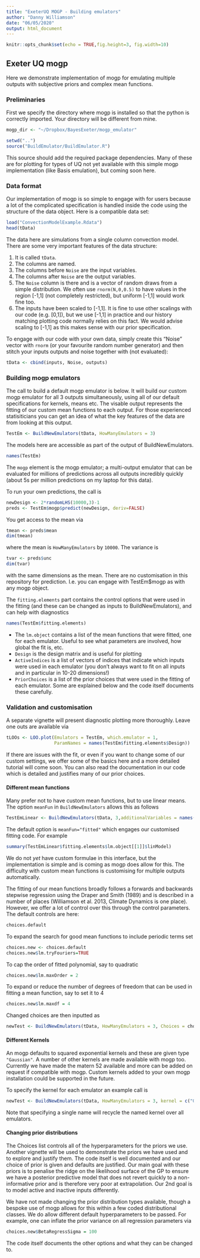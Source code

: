 ```yaml
---
title: "ExeterUQ MOGP - Building emulators"
author: "Danny Williamson"
date: "06/05/2020"
output: html_document
---
```


```r
knitr::opts_chunk$set(echo = TRUE,fig.height=3, fig.width=10)
```

## Exeter UQ mogp

Here we demonstrate implementation of mogp for emulating multiple outputs with subjective priors and complex mean functions.

### Preliminaries

First we specify the directory where mogp is installed so that the python is correctly imported. Your directory will be different from mine.
```r
mogp_dir <- "~/Dropbox/BayesExeter/mogp_emulator"
```

```r
setwd("..")
source("BuildEmulator/BuildEmulator.R")
```
This source should add the required package dependencies. Many of these are for plotting for types of UQ not yet available with this simple mogp implementation (like Basis emulation), but coming soon here.

### Data format

Our implementation of mogp is so simple to engage with for users because a lot of the complicated specification is handled inside the code using the structure of the data object. Here is a compatible data set:
```r
load("ConvectionModelExample.Rdata")
head(tData)
```
The data here are simulations from a single column convection model. There are some very important features of the data structure:

1. It is called ```tData```.
2. The columns are named.
3. The columns before ```Noise``` are the input variables.
4. The columns after ```Noise``` are the output variables.
5. The ```Noise``` column is there and is a vector of random draws from a simple distribution. We often use ```rnorm(N,0,0.5)``` to have values in the region [-1,1] (not completely restricted), but uniform [-1,1] would work fine too.
6. The inputs have been scaled to [-1,1]. It is fine to use other scalings with our code (e.g. [0,1]), but we use [-1,1] in practice and our history matching plotting code normally relies on this fact. We would advise scaling to [-1,1] as this makes sense with our prior specification.

To engage with our code with your own data, simply create this "Noise" vector with ```rnorm``` (or your favourite random number generator) and then stitch your inputs outputs and noise together with (not evaluated):
```r
tData <- cbind(inputs, Noise, outputs)
```
### Building mogp emulators
The call to build a default mogp emulator is below. It will build our custom mogp emulator for all 3 outputs simultaneously, using all of our default specifications for kernels, means etc. The visable output represents the fitting of our custom mean functions to each output. For those experienced statisiticians you can get an idea of what the key features of the data are from looking at this output.
```r
TestEm <- BuildNewEmulators(tData, HowManyEmulators = 3) 
```
 The models here are accessible as part of the output of BuildNewEmulators.
```r
names(TestEm)
```
The ```mogp``` element is the mogp emulator; a multi-output emulator that can be evaluated for millions of predictions across all outputs incredibly quickly (about 5s per million predictions on my laptop for this data). 

To run your own predictions, the call is
```r
newDesign <- 2*randomLHS(10000,3)-1
preds <- TestEm$mogp$predict(newDesign, deriv=FALSE)
```

You get access to the mean via
```r
tmean <- preds$mean
dim(tmean)
```
where the mean is ```HowManyEmulators``` by ```10000```. The variance is

```r
tvar <- preds$unc
dim(tvar)
```
with the same dimensions as the mean. There are no customisation in this repository for prediction. I.e. you can engage with TestEm$mogp as with any mogp object.

The ```fitting.elements``` part contains the control options that were used in the fitting (and these can be changed as inputs to BuildNewEmulators), and can help with diagnostics
```r
names(TestEm$fitting.elements)
```
- The ```lm.object``` contains a list of the mean functions that were fitted, one for each emulator. Useful to see what parameters are involved, how global the fit is, etc.
- ```Design``` is the design matrix and is useful for plotting
- ```ActiveIndices``` is a list of vectors of indices that indicate which inputs were used in each emulator (you don't always want to fit on all inputs and in particular in 10-20 dimensions!)
- ```PriorChoices``` is a list of the prior choices that were used in the fitting of each emulator. Some are explained below and the code itself documents these carefully.

### Validation and customisation

A separate vignette will present diagnostic plotting more thoroughly. Leave one outs are available via
```r
tLOOs <- LOO.plot(Emulators = TestEm, which.emulator = 1,
                  ParamNames = names(TestEm$fitting.elements$Design))
```

If there are issues with the fit, or even if you want to change some of our custom settings, we offer some of the basics here and a more detailed tutorial will come soon. You can also read the documentation in our code which is detailed and justifies many of our prior choices.

#### Different mean functions
Many prefer not to have custom mean functions, but to use linear means. The option ```meanFun``` in ```BuildNewEmulators``` allows this as follows
```r
TestEmLinear <- BuildNewEmulators(tData, 3,additionalVariables = names(tData)[1:3], meanFun = "linear")
```
The default option is ```meanFun="fitted"``` which engages our customised fitting code. For example

```r
summary(TestEmLinear$fitting.elements$lm.object[[1]]$linModel)
```

We do not *yet* have custom formulae in this interface, but the implementation is simple and is coming as mogp does allow for this. The difficulty with custom mean functions is customising for multiple outputs automatically.

The fitting of our mean functions broadly follows a forwards and backwards stepwise regression using the Draper and Smith (1989) and is described in a number of places (Williamson et al. 2013, Climate Dynamics is one place). However, we offer a lot of control over this through the control parameters.
The default controls are here:
```r
choices.default
```

To expand the search for good mean functions to include periodic terms set
```r
choices.new <- choices.default
choices.new$lm.tryFouriers=TRUE
```

To cap the order of fitted polynomial, say to quadratic
```r
choices.new$lm.maxOrder = 2
```

To expand or reduce the number of degrees of freedom that can be used in fitting a mean function, say to set it to 4
```r
choices.new$lm.maxdf = 4
```

Changed choices are then inputted as
```r
newTest <- BuildNewEmulators(tData, HowManyEmulators = 3, Choices = choices.new) 
```

#### Different Kernels

An mogp defaults to squared exponential kernels and these are given type ```"Gaussian"```. A number of other kernels are made available with mogp too. Currently we have made the matern 52 available and more can be added on request if compatible with mogp. Custom kernels added to your own mogp installation could be supported in the future.

To specify the kernel for each emulator an example call is
```r
newTest <- BuildNewEmulators(tData, HowManyEmulators = 3, kernel = c("Gaussian", "Gaussian", "Matern52")) 
```

Note that specifying a single name will recycle the named kernel over all emulators.

#### Changing prior distributions

The Choices list controls all of the hyperparameters for the priors we use. Another vignette will be used to demonstrate the priors we have used and to explore and justify them. The code itself is well documented and our choice of prior is given and defaults are justified. Our main goal with these priors is to penalise the ridge on the likelihood surface of the GP to ensure we have a posterior predictive model that does not revert quickly to a non-informative prior and is therefore very poor at extrapolation. Our 2nd goal is to model active and inactive inputs differently.

We have not made changing the prior distribution types available, though a bespoke use of mogp allows for this within a few coded distributional classes. We do allow different default hyperparameters to be passed. For example, one can inflate the prior variance on all regression parameters via
```r
choices.new$BetaRegressSigma = 100
```

The code itself documents the other options and what they can be changed to.